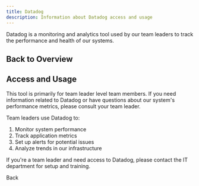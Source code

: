```yaml
---
title: Datadog
description: Information about Datadog access and usage
---
```


Datadog is a monitoring and analytics tool used by our team leaders to track the performance and health of our systems.


## Back to Overview

<LinkCard title="Daily Tasks Overview" href="/daily-tasks/overview/" description="Return to the Daily Tasks Overview." />

## Access and Usage

This tool is primarily for team leader level team members. If you need information related to Datadog or have questions about our system's performance metrics, please consult your team leader.

Team leaders use Datadog to:

1. Monitor system performance
2. Track application metrics
3. Set up alerts for potential issues
4. Analyze trends in our infrastructure

If you're a team leader and need access to Datadog, please contact the IT department for setup and training.

<LinkButton href="/onboarding/our-tools/">Back</LinkButton>

